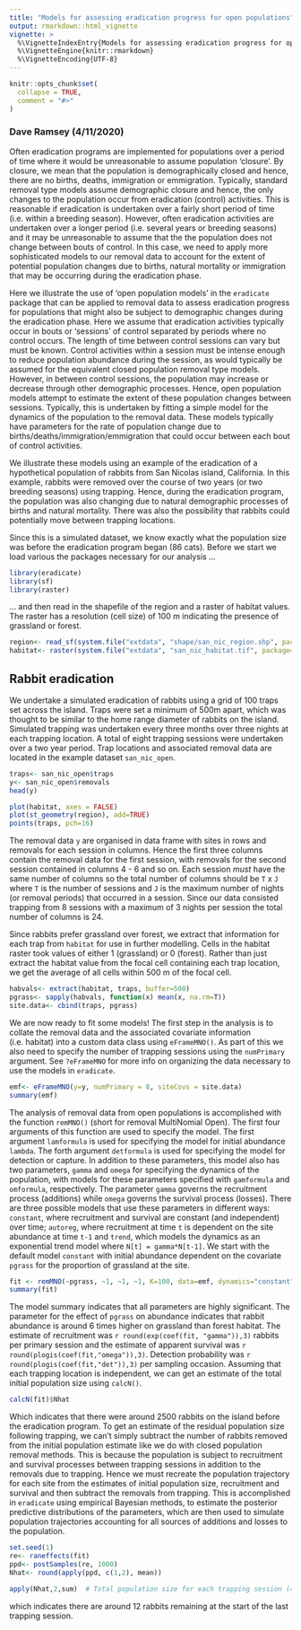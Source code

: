 ```yaml
---
title: "Models for assessing eradication progress for open populations"
output: rmarkdown::html_vignette
vignette: >
  %\VignetteIndexEntry{Models for assessing eradication progress for open populations}
  %\VignetteEngine{knitr::rmarkdown}
  %\VignetteEncoding{UTF-8}
---
```


```r
knitr::opts_chunk$set(
  collapse = TRUE,
  comment = "#>"
)
```

### Dave Ramsey (4/11/2020)

Often eradication programs are implemented for populations over a period of time where it would be unreasonable to assume population 'closure'.  By closure, we mean that the population is demographically closed and hence, there are no births, deaths, immigration or emmigration.  Typically, standard removal type models assume demographic closure and hence, the only changes to the population occur from eradication (control) activities. This is reasonable if eradication is undertaken over a fairly short period of time (i.e. within a breeding season).  However, often eradication activities are undertaken over a longer period (i.e. several years or breeding seasons) and it may be unreasonable to assume that the the population does not change between bouts of control. In this case, we need to apply more sophisticated models to our removal data to account for the extent of potential population changes due to births, natural mortality or immigration that may be occurring during the eradication phase.

Here we illustrate the use of 'open population models' in the `eradicate` package that can be applied to removal data to assess eradication progress for populations that might also be subject to demographic changes during the eradication phase.  Here we assume that eradication activities typically occur in bouts or 'sessions' of control separated by periods where no control occurs.  The length of time between control sessions can vary but must be known.  Control activities within a session must be intense enough to reduce population abundance during the session, as would typically be assumed for the equivalent closed population removal type models.  However, in between control sessions, the population may increase or decrease through other demographic processes.  Hence, open population models attempt to estimate the extent of these population changes between sessions.  Typically, this is undertaken by fitting a simple model for the dynamics of the population to the removal data.  These models typically have parameters for the rate of population change due to births/deaths/immigration/emmigration that could occur between each bout of control activities.  

We illustrate these models using an example of the eradication of a hypothetical population of rabbits from San Nicolas island, California. In this example, rabbits were removed over the course of two years (or two breeding seasons) using trapping.  Hence, during the eradication program, the population was also changing due to natural demographic processes of births and natural mortality.  There was also the possibility that rabbits could potentially move between trapping locations.

Since this is a simulated dataset, we know exactly what the population size was before the eradication program began (86 cats).  Before we start we load various the packages necessary for our analysis ...

```r
library(eradicate)
library(sf)
library(raster)
```

... and then read in the shapefile of the region and a raster of habitat values. The raster has a resolution (cell size) of 100 m indicating the presence of grassland or forest.

```r

region<- read_sf(system.file("extdata", "shape/san_nic_region.shp", package="eradicate"))
habitat<- raster(system.file("extdata", "san_nic_habitat.tif", package="eradicate"))

```

## Rabbit eradication

We undertake a simulated eradication of rabbits using a grid of 100 traps set across the island. Traps were set a minimum of 500m apart, which was thought to be similar to the home range diameter of rabbits on the island.  Simulated trapping was undertaken every three months over three nights at each trapping location. A total of eight trapping sessions were undertaken over a two year period. Trap locations and associated removal data are located in the example dataset `san_nic_open`.

```r
traps<- san_nic_open$traps
y<- san_nic_open$removals
head(y)

plot(habitat, axes = FALSE)
plot(st_geometry(region), add=TRUE)
points(traps, pch=16)
```

The removal data `y` are organised in data frame with sites in rows and removals for each session in columns.  Hence the first three columns contain the removal data for the first session, with removals for the second session contained in columns 4 - 6 and so on.  Each session _must_ have the same number of columns so the total number of columns should be `T` x `J` where `T` is the number of sessions and `J` is the maximum number of nights (or removal periods) that occurred in a session.  Since our data consisted trapping from 8 sessions with a maximum of 3 nights per session the total number of columns is 24.

Since rabbits prefer grassland over forest, we extract that information for each trap from `habitat` for use in further modelling. Cells in the habitat raster took values of either 1 (grassland) or 0 (forest).  Rather than just extract the habitat value from the focal cell containing each trap location, we get the average of all cells within 500 m of the focal cell.

```r
habvals<- extract(habitat, traps, buffer=500)
pgrass<- sapply(habvals, function(x) mean(x, na.rm=T))
site.data<- cbind(traps, pgrass)

```

We are now ready to fit some models! The first step in the analysis is to collate the removal data and the associated covariate information (i.e. habitat) into a custom data class using `eFrameMNO()`. As part of this we also need to specify the number of trapping sessions using the `numPrimary` argument.  See `?eFrameMNO` for more info on organizing the data necessary to use the models in `eradicate`.

```r
emf<- eFrameMNO(y=y, numPrimary = 8, siteCovs = site.data)
summary(emf)

```

The analysis of removal data from open populations is accomplished with the function `remMNO()` (short for removal MultiNomial Open). The first four arguments of this function are used to specify the model.  The first argument `lamformula` is used for specifying the model for initial abundance `lambda`. The forth argument `detformula` is used for specifying the model for detection or capture.  In addition to these parameters, this model also has two parameters, `gamma` and `omega` for specifying the dynamics of the population, with models for these parameters specified with `gamformula` and `omformula`, respectively.   The parameter `gamma` governs the recruitment process (additions) while `omega` governs the survival process (losses). There are three possible models that use these parameters in different ways: `constant`, where recruitment and survival are constant (and independent) over time; `autoreg`, where recruitment at time `t` is dependent on the site abundance at time `t-1` and `trend`, which models the dynamics as an exponential trend model where `N[t] = gamma*N[t-1]`.  We start with the default model `constant` with initial abundance dependent on the covariate `pgrass` for the proportion of grassland at the site.

```r

fit <- remMNO(~pgrass, ~1, ~1, ~1, K=100, data=emf, dynamics="constant")
summary(fit)

```

The model summary indicates that all parameters are highly significant.  The parameter for the effect of `pgrass` on abundance indicates that rabbit abundance is around 6 times higher on grassland than forest habitat. The estimate of recruitment was `r round(exp(coef(fit, "gamma")),3)` rabbits per primary session and the estimate of apparent survival was `r round(plogis(coef(fit,"omega")),3)`.  Detection probability was `r round(plogis(coef(fit,"det")),3)` per sampling occasion.  Assuming that each trapping location is independent, we can get an estimate of the total initial population size using `calcN()`.

```r

calcN(fit)$Nhat

```

Which indicates that there were around 2500 rabbits on the island before the eradication program.  To get an estimate of the residual population size following trapping, we can't simply subtract the number of rabbits removed from the initial population estimate like we do with closed population removal methods.  This is because the population is subject to recruitment and survival processes between trapping sessions in addition to the removals due to trapping.  Hence we must recreate the population trajectory for each site from the estimates of initial population size, recruitment and survival and then subtract the removals from trapping.  This is accomplished in `eradicate` using empirical Bayesian methods, to estimate the posterior predictive distributions of the parameters, which are then used to simulate population trajectories accounting for all sources of additions and losses to the population.

```r
set.seed(1)
re<- raneffects(fit)
ppd<- postSamples(re, 1000)
Nhat<- round(apply(ppd, c(1,2), mean))

apply(Nhat,2,sum)  # Total population size for each trapping session (= primary period)

```

which indicates there are around 12 rabbits remaining at the start of the last trapping session. 
